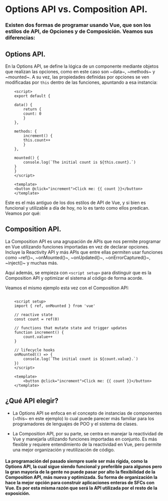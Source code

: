 
<PageView>

# Options API vs. Composition API.

### Existen dos formas de programar usando Vue, que son los estilos de API, de Opciones y de Composición. Veamos sus diferencias:

## Options API.

En la Options API, se define la lógica de un componente mediante objetos que realizan las opciones, como en este caso son ~data~, ~methods~ y ~mounted~. A su vez, las propiedades definidas por opciones se ven modificadas por `this` dentro de las funciones, apuntando a esa instancia:

```vue
    <script>
    export default {

    data() {
        return {
        count: 0
        }
    },

    methods: {
        increment() {
        this.count++
        }
    },

    mounted() {
        console.log(`The initial count is ${this.count}.`)
    }
    }
    </script>

    <template>
    <button @click="increment">Click me: {{ count }}</button>
    </template>
```

Este es el más antiguo de los dos estilos de API de Vue, y si bien es funcional y utilizable a día de hoy, no lo es tanto como ellos predican. Veamos por qué:

## Composition API.

La Composition API es una agrupación de APIs que nos permite programar en Vue utilizando funciones importadas en vez de declarar opciones. Incluye la Reactivity API y más APIs que entre ellas permiten usar funciones como ~ref()~, ~onMounted()~, ~onUpdated()~, ~onErrorCaptured()~, ~inject()~ y muchas más.

Aquí además, se empieza con `<script setup>` para distinguir que es la Composition API y optimizar el sistema al código de forma acorde.

Veamos el mismo ejemplo esta vez con el Composition API:

```vue

    <script setup>
    import { ref, onMounted } from 'vue'

    // reactive state
    const count = ref(0)

    // functions that mutate state and trigger updates
    function increment() {
        count.value++
    }

    // lifecycle hooks
    onMounted(() => {
        console.log(`The initial count is ${count.value}.`)
    })
    </script>

    <template>
        <button @click="increment">Click me: {{ count }}</button>
    </template>
```
<ExampleWrapper>
  <ButtonComposition/>
</ExampleWrapper>

## ¿Qué API elegir?

- La Options API se enfoca en el concepto de instancias de componentes (~this~ en este ejemplo) lo cual puede parecer más familiar para los programadores de lenguajes de POO y el sistema de clases.

- La Composition API, por su parte, se centra en manejar la reactividad de Vue y manejarla utilizando funciones importadas en conjunto. Es más flexible y requiere entendimiento de la reactividad en Vue, pero permite una mejor organización y reutilización de código.

#### La programación del pasado siempre suele ser más rígida, como la Options API, la cual sigue siendo funcional y preferible para algunos pero la gran mayoría de la gente no puede pasar por alto la flexibilidad de la Composition API, más nueva y optimizada. Su forma de organización la hace la mejor opción para construir aplicaciones enteras de SFCs con Vue. Es por esta misma razón que será la API utilizada por el resto de la exposición.

</PageView>